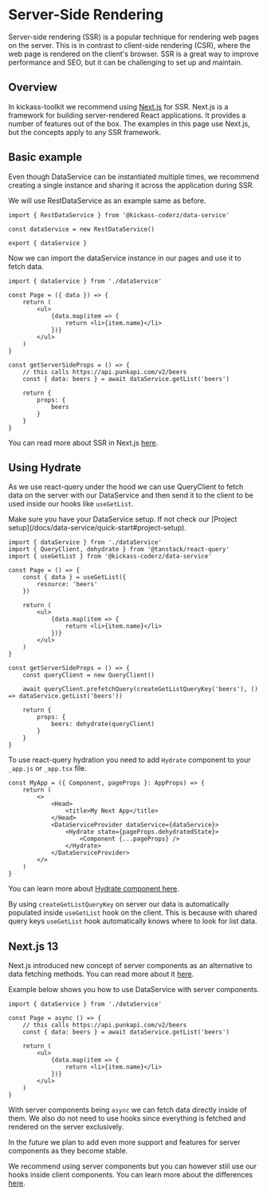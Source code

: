 
# Server-Side Rendering

Server-side rendering (SSR) is a popular technique for rendering web pages on the server. This is in contrast to client-side rendering (CSR), where the web page is rendered on the client's browser. SSR is a great way to improve performance and SEO, but it can be challenging to set up and maintain.

## Overview

In kickass-toolkit we recommend using [Next.js](https://nextjs.org/) for SSR. Next.js is a framework for building server-rendered React applications. It provides a number of features out of the box. The examples in this page use Next.js, but the concepts apply to any SSR framework.

## Basic example

Even though DataService can be instantiated multiple times, we recommend creating a single instance and sharing it across the application during SSR.

We will use RestDataService as an example same as before.

```tsx copy filename="dataService.ts"
import { RestDataService } from '@kickass-coderz/data-service'

const dataService = new RestDataService()

export { dataService }
```

Now we can import the dataService instance in our pages and use it to fetch data.

```tsx copy filename="pages/index.tsx"
import { dataService } from './dataService'

const Page = ({ data }) => {
    return (
        <ul>
            {data.map(item => {
                return <li>{item.name}</li>
            })}
        </ul>
    )
}

const getServerSideProps = () => {
    // this calls https://api.punkapi.com/v2/beers
    const { data: beers } = await dataService.getList('beers')

    return {
        props: {
            beers
        }
    }
}
```

You can read more about SSR in Next.js [here](https://nextjs.org/docs/basic-features/data-fetching#getserversideprops-server-side-rendering).

## Using Hydrate

As we use react-query under the hood we can use QueryClient to fetch data on the server with our DataService and then send it to the client to be used inside our hooks like `useGetList`.

<Callout>
    Make sure you have your DataService setup. If not check our [Project
    setup](/docs/data-service/quick-start#project-setup).
</Callout>

```tsx copy filename="pages/index.tsx"
import { dataService } from './dataService'
import { QueryClient, dehydrate } from '@tanstack/react-query'
import { useGetList } from '@kickass-coderz/data-service'

const Page = () => {
    const { data } = useGetList({
        resource: 'beers'
    })

    return (
        <ul>
            {data.map(item => {
                return <li>{item.name}</li>
            })}
        </ul>
    )
}

const getServerSideProps = () => {
    const queryClient = new QueryClient()

    await queryClient.prefetchQuery(createGetListQueryKey('beers'), () => dataService.getList('beers'))

    return {
        props: {
            beers: dehydrate(queryClient)
        }
    }
}
```

To use react-query hydration you need to add `Hydrate` component to your `_app.js` or `_app.tsx` file.

```tsx
const MyApp = ({ Component, pageProps }: AppProps) => {
    return (
        <>
            <Head>
                <title>My Next App</title>
            </Head>
            <DataServiceProvider dataService={dataService}>
                <Hydrate state={pageProps.dehydratedState}>
                    <Component {...pageProps} />
                </Hydrate>
            </DataServiceProvider>
        </>
    )
}
```

You can learn more about [Hydrate component here](https://tanstack.com/query/v4/docs/react/reference/hydration#hydrate-1).

By using `createGetListQueryKey` on server our data is automatically populated inside `useGetList` hook on the client. This is because with shared query keys `useGetList` hook automatically knows where to look for list data.

## Next.js 13

Next.js introduced new concept of server components as an alternative to data fetching methods. You can read more about it [here](https://beta.nextjs.org/docs/data-fetching/fetching#asyncawait-in-server-components).

Example below shows you how to use DataService with server components.

```tsx copy filename="pages/index.tsx"
import { dataService } from './dataService'

const Page = async () => {
    // this calls https://api.punkapi.com/v2/beers
    const { data: beers } = await dataService.getList('beers')

    return (
        <ul>
            {data.map(item => {
                return <li>{item.name}</li>
            })}
        </ul>
    )
}
```

With server components being `async` we can fetch data directly inside of them. We also do not need to use hooks since everything is fetched and rendered on the server exclusively.

<Callout type="info">
   In the future we plan to add even more support and features for server components as they become stable.
</Callout>

We recommend using server components but you can however stiil use our hooks inside client components. You can learn more about the differences [here](https://beta.nextjs.org/docs/rendering/server-and-client-components).
